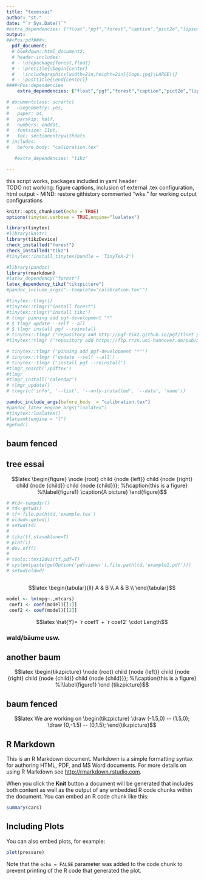 ```yaml
---
title: "texessai"
author: "st."
date: "`r Sys.Date()`"
#extra_dependencies: ["float","pgf","forest","caption","pict2e","lipsum","amsthm","tikz"]
output: 
##<Pos:pdf###>:
  pdf_document:
  # bookdown::html_document2:
  # header-includes:
  # - \usepackage{forest,float}
  # - \pretitle{\begin{center}
  #   \includegraphics[width=2in,height=2in]{logo.jpg}\LARGE\\}
  # - \posttitle{\end{center}}
####<Pos:dependencies    
    extra_dependencies: ["float","pgf","forest","caption","pict2e","lipsum","amsthm","tikz"]

# documentclass: scrartcl
#   usegeometry: yes,
#   paper: a4,
#   parskip: half,
#   numbers: enddot,
#   fontsize: 11pt,
#   toc: sectionentrywithdots
# includes: 
#   before_body: "calibration.tex"

   #extra_dependencies: "tikz"

---
```

this script works, packages included in yaml header  
TODO not working: figure captions, inclusion of external .tex configuration, html output
- MIND: restore githistory commented "wks." for working output configurations

```r
knitr::opts_chunk$set(echo = TRUE)
options(tinytex.verbose = TRUE,engine="lualatex")

library(tinytex)
#library(knitr)
library(tikzDevice)
check_installed("forest")
check_installed("tikz")
#tinytex::install_tinytex(bundle = 'TinyTeX-2')

#library(pandoc)
library(rmarkdown)
#latex_dependency("forest")
latex_dependency_tikz("tikzpicture")
#pandoc_include_args("--template='calibration.tex'")

#tinytex::tlmgr()
#tinytex::tlmgr("install forest")
#tinytex::tlmgr("install tikz")
# tlmgr pinning add pgf-development "*"
# $ tlmgr update --self --all
# $ tlmgr install pgf --reinstall
# tinytex::tlmgr ("repository add http://pgf-tikz.github.io/pgf/tlnet pgf-development") #>>>> NOT WORKING THEN, choose below!!!<<
#tinytex::tlmgr ("repository add https://ftp.rrzn.uni-hannover.de/pub/mirror/tex-archive/systems/texlive/tlnet")

# tinytex::tlmgr ('pinning add pgf-development "*"')
# tinytex::tlmgr ('update --self --all')
# tinytex::tlmgr ('install pgf --reinstall')
#tlmgr_search('/pdftex')
#tlmgr
#tlmgr_install('calendar')
# tlmgr_update()
# tlmgr(c('info', '--list', '--only-installed', '--data', 'name'))

pandoc_include_args(before_body  = "calibration.tex")
#pandoc_latex_engine_args("lualatex")
#tinytex::lualatex()
#latexmk(engine = "l")
#getwd()

```

## baum fenced
```{=latex}
%[h]\label{figure1}
\begin{document}
\begin{figure}
%\centering

\begin{tikzpicture}
\node {root} 
child {node {left}} 
child {node {right} 
child {node {child}} 
child {node {child}}};
%!\caption{this is a figure}
%!\label{figure1}
\end{tikzpicture}
%  \caption{A picture}
\end{figure}
\end{document}
```

<!-- $$latex -->
<!-- \documentclass[paper=a4]{scrartcl} -->
<!-- \begin{document}$$ -->




<!-- \begin {document}[Unvollständiges Schema der Nominalphrase (NP)]\label{bsp:np} -->

<!-- <!-- %!forest-Baumdiagramm: Standard --> 
<!-- \newcommand{\lingforest}[2]{% -->
<!-- 	\noindent\makebox[\textwidth]{ -->
<!-- 		\begin{forest} -->
<!-- 			where n children=0{tier=word}{}, -->
<!-- 			for tree={l=#1pt} -->
<!-- 			#2 -->
<!-- 	\end{forest}} -->
<!-- } -->
<!-- \end{document} -->


## tree essai

$$latex
\begin{figure}
\node {root}
child {node {left}}
child {node {right}
child {node {child}}
child {node {child}}};
%!\caption{this is a figure}
%!\label{figure1}
  \caption{A picture}
  \end{figure}$$
  
<!-- \lingforest{30}{% -->
<!-- [NP, for tree={circle, draw} -->
<!-- 	[Art|Pro, dashed] -->
<!-- 	[AP, dashed, double] -->
<!-- 	[N] -->
<!-- ] -->
<!-- } -->

```r
# #td<-tempdir()
# td<-getwd()
# tf<-file.path(td,'example.tex')
# oldwd<-getwd()
# setwd(td)
# 
# tikz(tf,standAlone=T)
# plot(1)
# dev.off()
# 
# tools::texi2dvi(tf,pdf=T)
# system(paste(getOption('pdfviewer'),file.path(td,'example1.pdf')))
# setwd(oldwd)



```


$$latex
\begin{tabular}{ll}
A & B \\
A & B \\
\end{tabular}$$

```r


model <- lm(mpg~.,mtcars)
 coef1 <- coef(model)[[1]]
 coef2 <- coef(model)[[2]]
```

$$latex \hat{Y}= `r coef1` + `r coef2` \cdot Length$$
```{=latex}  

%-Theoreme-%

\theoremstyle{definition}
\newtheorem{D}{Definition}
\newtheorem{B}{Beispiel}
\newtheorem{Satz}{Satz}
\newtheorem{N}{Notation}

%!Theoremstil definition mit Zeilenumbruch
\newtheoremstyle{break}
{\topsep}%
{\topsep}%
{\normalfont}%
{}%
{\bfseries}%
{.}%
{\newline}
{}%

\theoremstyle{break}
\newtheorem{R}{Regularität}
\newtheorem{Bsp.}[B]{Beispiel}
\newtheorem{Sch}{Schema}

%!forest-Baumdiagramm: Pittner-Notation
\newcommand{\lingforestpittner}[3]{%
	\noindent\makebox[\textwidth]{
		\begin{forest}
			where n children=0{tier=word}{},
			for tree={l=#1pt}
			[]
	\end{forest}}
}

%-Klammer-Notation (Pittner)-%

%!Klammern
\newcommand{\klammer}[2]{[#1]\textsubscript{\textbf{#2}}}
\newcommand{\Klammer}[2]{$\biggl[$#1$\biggr]$\textsubscript{\textbf{#2}}}
\newcommand{\KKlammer}[2]{$\Biggl[$#1$\biggr]$\textsubscript{\textbf{#2}}}
\newcommand{\pos}[1]{\textsubscript{\textbf{#1}}}

%!Grüne Klammern
\newcommand{\greenklammer}[2]{\textcolor{dartmouthgreen}{[}#1\textcolor{dartmouthgreen}{]}\textsubscript{\textbf{#2}}}
\newcommand{\greenKlammer}[2]{$\color{dartmouthgreen}\biggl[$#1$\color{dartmouthgreen}\biggr]$\textsubscript{\textbf{#2}}}
\newcommand{\greenKKlammer}[2]{$\color{dartmouthgreen}\Biggl[$#1$\color{dartmouthgreen}\Biggr]$\textsubscript{\textbf{#2}}}
%\newcommand{\greenpos}[1]{\textsubscript{\textbf{\textcolor{dartmouthgreen}{#1}}}}
\newcommand{\green}[1]{\textcolor{dartmouthgreen}{#1}}

%!Klammern: Übungen
\newcommand{\exklammer}[1]{[#1]\textsubscript{\subleer}}
\newcommand{\exKlammer}[1]{$\biggl[$#1$\biggr]$\textsubscript{\subleer}}
\newcommand{\exKKlammer}[1]{$\Biggl[$#1$\biggr]$\textsubscript{\subleer}}

%!Leerstelle im Subskript
\newcommand{\subleer}{\textsubscript{\textlarger[4]{\_}}}

%-Skripte-%

%!Oberskript
\newcommand{\oberskript}[2]{[$\overset{\textbf{#2}}{\text{#1}}$]}

%!Unterskript
\newcommand{\unterskript}[2]{$\underset{\textbf{#2}}{\text{\ul{#1}}}$}


%-Baumdiagramm-Notation-%

%!forest-Baumdiagramm: Standard
%!forest-Baumdiagramm: Standard
\newcommand{\lingforest}[2]{%
	\noindent\makebox[\textwidth]{
		\begin{forest}
			where n children=0{tier=word}{},
			for tree={l=#1pt}
			#2
	\end{forest}
	}
}

\begin{figure}[h]\label{figure01} 
\lingforest{30}{%
[PP, dashed
	[AdvP|NP|, dashed
		[links, no edge, tier=3]
	]
	[\textbf{P},dashed,tier=1
		[auf, no edge, tier=2
			[neben, no edge, tier=3,
				[ins, no edge, tier=4]
			]
		]
	]
	[NP, dashed,tier=1
		[der Einfahrt, no edge, tier=2
			[der Einfahrt, no edge, tier=3
				[Gebäude, no edge, tier=4]
			]
		]
	]
]
}
%\end{figure}
%\end{forest}
\caption{fenced forest}
\end{figure}



```

```{=latex}
%try if command declaration of above block can be used within this block


\vbox{%
\begin{Sch}[Präpositionalphrase (PP)]
\lingforest{30}{%
[PP, circle, draw
	[AdvP|NP|\\$\ldots$, circle, draw, dashed
		[links, no edge, tier=3]
	]
	[\textbf{P}, circle, draw, tier=1
		[auf, no edge, tier=2
			[neben, no edge, tier=3,
				[ins, no edge, tier=4]
			]
		]
	]
	[NP, circle, draw, tier=1
		[der Einfahrt, no edge, tier=2
			[der Einfahrt, no edge, tier=3
				[Gebäude, no edge, tier=4]
			]
		]
	]
]
}
%\caption{with declared captions}

\end{Sch}
}


```

```{=latex}

\begin{figure}[h]\label{figure01} 
\centering
\begin{forest}
[PP, dashed, tier=1
	[AdvP|NP, dashed,tier=2[
	links, dashed, tier=3]]
	[PP, dashed, tier=2
	[neben, dashed, tier=3]]
	[NP, dashed,tier=2
	[der Einfahrt, dashed, tier=3]]
]
%\end{figure}
\end{forest}
\caption{fenced forest}
\end{figure}


```


<!-- oben funktioniert, unten findet nicht das environment "Bsp", ich nehme an, das liegt an deklarationsconventionen pdf-text vs. luatex-->
<!-- $$latex -->
<!-- \section{Notation der Phrasenschemata}\label{sec:notation} -->

<!-- Die folgenden Phrasenschemata werden mithilfe von Baumdiagrammen ausgedrückt, wobei diese aus a) Kreisen und b) Kürzeln bestehen: -->

<!-- \begin{Bsp}[Unvollständiges Schema der Nominalphrase (NP)]\label{bsp:np} -->
<!-- \lingforest{30}{% -->
<!-- [NP, for tree={circle, draw} -->
<!-- 	[Art|Pro, dashed] -->
<!-- 	[AP, dashed, double] -->
<!-- 	[N] -->
<!-- ] -->
<!-- }; -->
<!-- \end{Bsp}$$ -->

### wald/bäume usw.

<!-- $$latex -->
<!-- \begin{figure} -->
<!-- \centering -->
<!-- \begin{picture}(90,90) -->
<!-- \begin{forest} -->
<!-- [AdvP, circle, draw -->
<!-- 	[Ptkl|AdvP|\\$\ldots$, circle, draw, dashed, tier=1 -->
<!-- 		[auch, no edge, tier=3] -->
<!-- 	] -->
<!-- 	[\textbf{Adv}, circle, draw, tier=1 -->
<!-- 		[gestern, no edge, tier=2 -->
<!-- 			[gestern, no edge, tier=3] -->
<!-- 		] -->
<!-- 	] -->
<!-- ] -->
<!-- \end{forest} -->
<!-- \end{picture} -->
<!-- \caption{A picture} -->
<!-- \label{figure} -->
<!-- \end{figure}$$ -->

<!-- $$latex -->
<!-- \lipsum[1] -->
<!--   \begin{figure}[ht] -->
<!--   \centering -->
<!--   \begin{minipage}{1.3in} -->
<!--   \begin{picture}(185,90) -->
<!--   \put(0,0){\framebox(30,30)} -->
<!--   \put(30,0){\framebox(30,30)} -->
<!--   \put(60,0){\framebox(30,30)} -->
<!--   \put(0,30){\framebox(30,30)} -->
<!--   \put(30,30){\framebox(30,30)} -->
<!--   \put(60,30){\framebox(30,30){\Large{\#}}} -->
<!--     \put(0,60){\framebox(30,30){\Large{\#}}} -->
<!--       \put(30,60){\framebox(30,30){\Large{\#}}} -->
<!--         \put(60,60){\framebox(30,30){\Large{\#}}} -->
<!--           \put(15,45){\vector(1,0){30}} -->
<!--           \end{picture} -->
<!--           \end{minipage} -->
<!--           \caption{Here is my caption.} -->
<!--           \end{figure} -->
<!--           \lipsum[2]$$   -->

## another baum

$$latex  
\begin{tikzpicture}
\node {root} 
child {node {left}} 
child {node {right} 
child {node {child}} 
child {node {child}}};
%!\caption{this is a figure}
%!\label{figure1}
\end {tikzpicture}$$

## baum fenced
```{=latex}
\begin{figure}[h]\label{figure1}
\centering

\begin{tikzpicture}
\node {root} 
child {node {left}} 
child {node {right} 
child {node {child}} 
child {node {child}}};
%!\caption{this is a figure}
%!\label{figure1}
  \end{tikzpicture}
  \caption{A picture}
  \end{figure}
```

<!-- NOPE-->
<!-- $$latex   -->
<!-- \tikz \calendar [dates =2000-01-01 to 2000-01-31 , week list , 2 month label above centered , 3 month text = \textcolor {red}{\%mt} \%y-];$$ -->

<!-- $$latex   -->
<!-- \section{Liste der im Seminar relevanten bzw. besprochenen Phrasenschemata}\label{sec:liste_phrasenschemata} -->

<!-- Im Folgenden werden die im Seminar genutzten Phrasenschemata aufgelistet. Sie sind absichtlich z.T. unvollständig, um ihre Einfachheit zu garantieren. So markieren im Folgenden die drei Punkte `$\ldots$', dass weitere Kürzel im Kreis stehen könnten. Dies betrifft Phrasen, die weniger häufig bzw. prominent an den entsprechenden Stellen auftreten. Die Köpfe von Phrasen sind fett hervorgehoben. -->

<!-- $$latex -->
<!-- \begin{figure} -->
<!-- \lingforest{30}{% -->
<!-- [NP, circle, draw -->
<!-- 	[D|Pro, circle, draw, dashed, tier=1 -->
<!-- 		[Die, no edge, tier=3 -->
<!-- 			[Mein, no edge, tier=4 -->
<!-- 				%[Meine, no edge, tier=5] -->
<!-- 			] -->
<!-- 		] -->
<!-- 	] -->
<!-- 	[AP, circle, draw, dashed, double, tier=1 -->
<!-- 		[alter{,} betrunkener, no edge, tier=4 -->
<!-- 			[Betrunkene, no edge, tier=5] -->
<!-- 		] -->
<!-- 	] -->
<!-- 	[\textbf{N}, circle, draw, tier=1 -->
<!-- 		[Mönche, no edge, tier=2 -->
<!-- 			[Mönche, no edge, tier=3 -->
<!-- 				[Mönch, no edge, tier=4 -->
<!-- 					[Mönche, no edge , tier=5] -->
<!-- 				] -->
<!-- 			] -->
<!-- 		] -->
<!-- 	] -->
<!-- 	[NP\textsubscript{Gen}|PP|\\$\ldots$, circle, draw, dashed, double, tier=1 -->
<!-- 		[des Klosters, no edge, tier=3 -->
<!-- 			[des Klosters mit Bart, no edge, tier=5] -->
<!-- 		] -->
<!-- 	] -->
<!-- ] -->
<!-- } -->
<!-- \end{figure}$$   -->


<!-- \vspace{0.5cm} -->

<!-- \vbox{% -->
<!-- \begin{Sch}[Adjektivphrase (AP)] -->
<!-- \lingforest{30}{% -->
<!-- [AP, circle, draw -->
<!-- 	[AdvP|PP|\\$\ldots$, circle, draw, dashed, double, tier=1 -->
<!-- 		[heute, no edge, tier=4, -->
<!-- 			[heute im Bett, no edge, tier=5] -->
<!-- 		] -->
<!-- 	] -->
<!-- 	[Ptkl|AdvP, circle, draw, dashed, tier=1 -->
<!-- 		[höchst, no edge, tier=3 -->
<!-- 			[höchst, no edge, tier=4] -->
<!-- 		] -->
<!-- 	] -->
<!-- 	[\textbf{A}, circle, draw, tier=1 -->
<!-- 		[betrunkene, no edge, tier=2 -->
<!-- 			[betrunkene, no edge ,tier=3 -->
<!-- 				[betrunkene, no edge, tier=4] -->
<!-- 					[liegende, no edge, tier=5] -->
<!-- 			] -->
<!-- 		] -->
<!-- 	] -->
<!-- ] -->
<!-- } -->
<!-- \end{Sch} -->
<!-- } -->

<!-- \vspace{0.5cm} -->

<!-- \vbox{% -->
<!-- \begin{Sch}[Nominalphrase (NP) mit pronominalem Kopf] -->
<!-- \lingforest{30}{% -->
<!-- [NP, circle, draw -->
<!-- 	[\textbf{Pro}, circle, draw, tier=1 -->
<!-- 		[Sie, no edge, tier=2 -->
<!-- 			[Meins, no edge, tier=3 -->
<!-- 				[Dieses, no edge, tier=4 -->
<!-- 					[Das, no edge, tier=5] -->
<!-- 				] -->
<!-- 			] -->
<!-- 		] -->
<!-- 	] -->
<!-- ] -->
<!-- } -->
<!-- \end{Sch} -->
<!-- } -->

<!-- \vspace{0.5cm} -->

<!-- \vbox{% -->
<!-- \begin{Sch}[Präpositionalphrase (PP)] -->
<!-- \lingforest{30}{% -->
<!-- [PP, circle, draw -->
<!-- 	[AdvP|NP|\\$\ldots$, circle, draw, dashed -->
<!-- 		[links, no edge, tier=3] -->
<!-- 	] -->
<!-- 	[\textbf{P}, circle, draw, tier=1 -->
<!-- 		[auf, no edge, tier=2 -->
<!-- 			[neben, no edge, tier=3, -->
<!-- 				[ins, no edge, tier=4] -->
<!-- 			] -->
<!-- 		] -->
<!-- 	] -->
<!-- 	[NP, circle, draw, tier=1 -->
<!-- 		[der Einfahrt, no edge, tier=2 -->
<!-- 			[der Einfahrt, no edge, tier=3 -->
<!-- 				[Gebäude, no edge, tier=4] -->
<!-- 			] -->
<!-- 		] -->
<!-- 	] -->
<!-- ] -->
<!-- } -->
<!-- \end{Sch} -->
<!-- } -->

<!-- \vspace{0.5cm} -->

<!-- \vbox{% -->
<!-- \begin{Sch}[Adverbphrase (AdvP)] -->
<!-- \lingforest{30}{% -->
<!-- [AdvP, circle, draw -->
<!-- 	[Ptkl|AdvP|\\$\ldots$, circle, draw, dashed, tier=1 -->
<!-- 		[auch, no edge, tier=3] -->
<!-- 	] -->
<!-- 	[\textbf{Adv}, circle, draw, tier=1 -->
<!-- 		[gestern, no edge, tier=2 -->
<!-- 			[gestern, no edge, tier=3] -->
<!-- 		] -->
<!-- 	] -->
<!-- ] -->
<!-- } -->
<!-- \end{Sch} -->
<!-- }$$ -->


$$latex  
We are working on
\begin{tikzpicture}
\draw (-1.5,0) -- (1.5,0);
\draw (0,-1.5) -- (0,1.5);
\end{tikzpicture}$$

## R Markdown

This is an R Markdown document. Markdown is a simple formatting syntax for authoring HTML, PDF, and MS Word documents. For more details on using R Markdown see <http://rmarkdown.rstudio.com>.

When you click the **Knit** button a document will be generated that includes both content as well as the output of any embedded R code chunks within the document. You can embed an R code chunk like this:

```r
summary(cars)
```

## Including Plots

You can also embed plots, for example:

```r
plot(pressure)
```


Note that the `echo = FALSE` parameter was added to the code chunk to prevent printing of the R code that generated the plot.

<!-- $$latex -->
<!-- \end{document}$$ -->